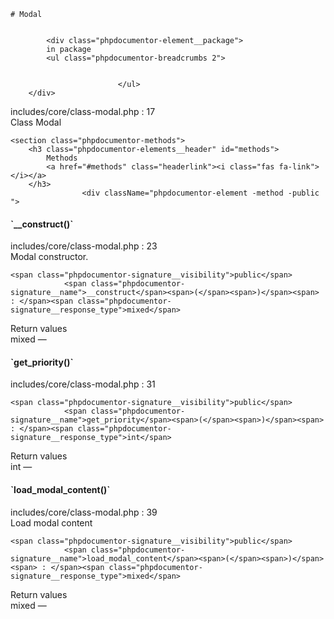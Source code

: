 

<div class="phpdocumentor-element -class">

    # Modal

    
            <div class="phpdocumentor-element__package">
            in package
            <ul class="phpdocumentor-breadcrumbs 2">
                                   
                                   
                            </ul>
        </div>
    
    
    


<div class="phpdocumentor-element-found-in">
    <Link href="../files/includes-core-class-modal.html#source-view.17">includes/core/class-modal.php</Link> : <span class="phpdocumentor-element-found-in__line">17</span>
</div>

<div class="phpdocumentor-summary">
Class Modal
</div>


















    <section class="phpdocumentor-methods">
        <h3 class="phpdocumentor-elements__header" id="methods">
            Methods
            <a href="#methods" class="headerlink"><i class="fas fa-link"></i></a>
        </h3>
                    <div className="phpdocumentor-element -method -public ">
<h4 class="phpdocumentor-element__name" id="method___construct">
    `__construct()`
    <a href="#method___construct" class="headerlink"><i class="fas fa-link"></i></a>
</h4>

<div class="phpdocumentor-element-found-in">
    <Link href="../files/includes-core-class-modal.html#source-view.23">includes/core/class-modal.php</Link> : <span class="phpdocumentor-element-found-in__line">23</span>
</div>

<div class="phpdocumentor-summary">
Modal constructor.
</div>


    <span class="phpdocumentor-signature__visibility">public</span>
                <span class="phpdocumentor-signature__name">__construct</span><span>(</span><span>)</span><span> : </span><span class="phpdocumentor-signature__response_type">mixed</span>






<div className="text-bold">Return values</div>
<span class="phpdocumentor-signature__response_type">mixed</span> &mdash; <span class="phpdocumentor-return-value__description"></span><div className="py-4"></div>

</div>
                    <div className="phpdocumentor-element -method -public ">
<h4 class="phpdocumentor-element__name" id="method_get_priority">
    `get_priority()`
    <a href="#method_get_priority" class="headerlink"><i class="fas fa-link"></i></a>
</h4>

<div class="phpdocumentor-element-found-in">
    <Link href="../files/includes-core-class-modal.html#source-view.31">includes/core/class-modal.php</Link> : <span class="phpdocumentor-element-found-in__line">31</span>
</div>



    <span class="phpdocumentor-signature__visibility">public</span>
                <span class="phpdocumentor-signature__name">get_priority</span><span>(</span><span>)</span><span> : </span><span class="phpdocumentor-signature__response_type">int</span>






<div className="text-bold">Return values</div>
<span class="phpdocumentor-signature__response_type">int</span> &mdash; <span class="phpdocumentor-return-value__description"></span><div className="py-4"></div>

</div>
                    <div className="phpdocumentor-element -method -public ">
<h4 class="phpdocumentor-element__name" id="method_load_modal_content">
    `load_modal_content()`
    <a href="#method_load_modal_content" class="headerlink"><i class="fas fa-link"></i></a>
</h4>

<div class="phpdocumentor-element-found-in">
    <Link href="../files/includes-core-class-modal.html#source-view.39">includes/core/class-modal.php</Link> : <span class="phpdocumentor-element-found-in__line">39</span>
</div>

<div class="phpdocumentor-summary">
Load modal content
</div>


    <span class="phpdocumentor-signature__visibility">public</span>
                <span class="phpdocumentor-signature__name">load_modal_content</span><span>(</span><span>)</span><span> : </span><span class="phpdocumentor-signature__response_type">mixed</span>






<div className="text-bold">Return values</div>
<span class="phpdocumentor-signature__response_type">mixed</span> &mdash; <span class="phpdocumentor-return-value__description"></span><div className="py-4"></div>

</div>
            </section>

</div>
